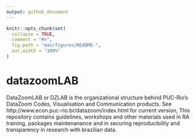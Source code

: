 ```yaml
---
output: github_document
---
```


<!-- README.md is generated from README.Rmd. Please edit that file -->

```r
knitr::opts_chunk$set(
  collapse = TRUE,
  comment = "#>",
  fig.path = "man/figures/README-",
  out.width = "100%"
)
```

# datazoomLAB

<!-- badges: start -->
<!-- badges: end -->

DataZoomLAB or DZLAB is the organizational structure behind PUC-Rio's DataZoom Codes, Visualisation and Communication products. See http://www.econ.puc-rio.br/datazoom/index.html for current version, This repository contains guidelines, workshops and other materials used in RA training, packages maintenanance and in securing reproducibility and transparency in research with brazilian data.

<!-- ## Installation -->

<!-- You can install the released version of datazoomLAB from [CRAN](https://CRAN.R-project.org) with: -->

<!-- ``` r -->
<!-- install.packages("datazoomLAB") -->
<!-- ``` -->

<!-- And the development version from [GitHub](https://github.com/) with: -->

<!-- ``` r -->
<!-- # install.packages("devtools") -->
<!-- devtools::install_github("datazoompuc/datazoomLAB") -->
<!-- ``` -->


